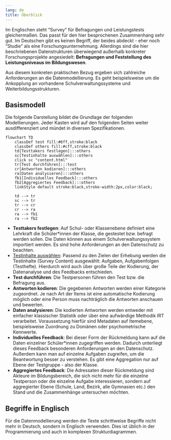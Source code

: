 ```yaml
---
lang: de
title: Überblick
---
```


Im Englischen steht "Survey" für Befragungen und Leistungstests gleichermaßen. Das passt für den hier besprochenen Zusammenhang sehr gut. Im Deutschen gibt es keinen Begriff, der beides abdeckt - eher noch "Studie" als eine Forschungsunternehmung. Allerdings sind die hier beschriebenen Datenstrukturen überwiegend außerhalb konkreter Forschungsprojekte angesiedelt: **Befragungen und Feststellung des Leistungsniveaus im Bildungswesen**.

Aus diesem konkreten praktischen Bezug ergeben sich zahlreiche Anforderungen an die Datenmodellierung. Es geht beispielsweise um die Ankopplung an vorhandene Schulverwaltungssysteme und Weiterbildungsstrukturen.

::: {.callout-note}
## Basismodell

Die folgende Darstellung bildet die Grundlage der folgenden Modellierungen. Jeder Kasten wird auf den folgenden Seiten weiter ausdifferenziert und mündet in diversen Spezifikationen.
:::


```mermaid
flowchart TD
    classDef test fill:#6ff,stroke:black
    classDef others fill:#cff,stroke:black
    td[Testtakers festlegen]:::others
    sc[Testinhalte auswählen]:::others
    click sc "content.html"
    tr[Test durchführen]:::test
    cr[Antworten kodieren]:::others
    ra[Daten analysieren]:::others
    fb1[Individuelles Feedback]:::others
    fb2[Aggregiertes Feedback]:::others
    linkStyle default stroke:black,stroke-width:2px,color:black;

    td --> tr
    sc --> tr
    tr --> cr
    cr --> ra
    ra --> fb1
    ra --> fb2
```

* **Testtakers festlegen**: Auf Schul- oder Klassenebene definiert eine Lehrkraft die Schüler*innen der Klasse, die gestestet bzw. befragt werden sollen. Die Daten können aus einem Schulverwaltungssystem importiert werden. Es sind hohe Anforderungen an den Datenschutz zu beachten.
* [Testinhalte auswählen](content.qmd): Passend zu den Zielen der Erhebung werden die Testinhalte (Survey Content) ausgewählt: Aufgaben, Aufgabenfolgen (Testhefte). Hierdurch wird auch über große Teile der Kodierung, der Datenanalyse und des Feedbacks entschieden.
* **Test durchführen**: Die Testpersonen führen den Test bzw. die Befragung aus.
* **Antworten kodieren**: Die gegebenen Antworten werden einer Kategorie zugeordnet. Je nach Art der Items ist eine automatische Kodierung möglich oder eine Person muss nachträglich die Antworten anschauen und bewerten.
* **Daten analysieren**: Die kodierten Antworten werden entweder mit einfacher klassischer Statistik oder über eine aufwändige Methodik IRT verarbeitet. Voraussetzung hierfür sind Metadaten auf Itemebene, beispielsweise Zuordnung zu Domänen oder psychometrische Kennwerte.
* **Individuelles Feedback**: Bei dieser Form der Rückmeldung kann auf die Daten einzelner Schüler*innen zugegriffen werden. Dadurch unterliegt dieses Feedback besonderen Anforderungen an den Datenschutz. Außerdem kann man auf einzelne Aufgaben zugreifen, um die Beantwortung besser zu verstehen. Es gibt eine Aggregation nur auf Ebene der Testgruppe - also der Klasse.
* **Aggregiertes Feedback**: Die Adressaten dieser Rückmeldung sind Akteure im Bildungsbereich, die sich nicht mehr für die einzelne Testperson oder die einzelne Aufgabe interessieren, sondern auf aggregierter Ebene (Schule, Land, Bezirk, alle Gymnasien etc.) den Stand und die Zusammenhänge untersuchen möchten.

::: {.callout-note}
## Begriffe in Englisch

Für die Datenmodellierung werden die Texte schrittweise Begriffe nicht mehr in Deutsch, sondern in Englisch verwenden. Dies ist üblich in der Programmierung und auch in komplexen Strukturdiagrammen.
:::
